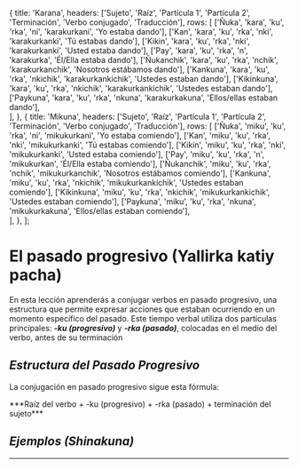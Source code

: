 
  {
    title: 'Karana',
    headers: ['Sujeto', 'Raíz', 'Partícula 1', 'Partícula 2', 'Terminación', 'Verbo conjugado', 'Traducción'],
    rows: [
      ['Ñuka', 'kara', 'ku', 'rka', 'ni', 'karakurkani', 'Yo estaba dando'],
      ['Kan', 'kara', 'ku', 'rka', 'nki', 'karakurkanki', 'Tú estabas dando'],
      ['Kikin',	'kara',	'ku',	'rka',	'nki',	'karakurkanki',	'Usted estaba dando'],
      ['Pay',	'kara',	'ku',	'rka',	'n',	'karakurka',	'Él/Ella estaba dando'],
      ['Ñukanchik',	'kara',	'ku',	'rka',	'nchik',	'karakurkanchik',	'Nosotros estábamos dando'],
      ['Kankuna',	'kara',	'ku',	'rka',	'nkichik',	'karakurkankichik',	'Ustedes estaban dando'],
      ['Kikinkuna',	'kara',	'ku',	'rka',	'nkichik',	'karakurkankichik',	'Ustedes estaban dando'],
      ['Paykuna',	'kara',	'ku',	'rka',	'nkuna',	'karakurkakuna',	'Ellos/ellas estaban dando'],        
    ],
  },
  {
    title: 'Mikuna',
    headers: ['Sujeto', 'Raíz', 'Partícula 1', 'Partícula 2', 'Terminación', 'Verbo conjugado', 'Traducción'],
    rows: [
      ['Ñuka', 'miku', 'ku', 'rka', 'ni', 'mikukurkani', 'Yo estaba comiendo'],
      ['Kan', 'miku', 'ku', 'rka', 'nki', 'mikukurkanki', 'Tú estabas comiendo'],
      ['Kikin',	'miku',	'ku',	'rka',	'nki',	'mikukurkanki',	'Usted estaba comiendo'],
      ['Pay',	'miku',	'ku',	'rka',	'n',	'mikukurkan',	'Él/Ella estaba comiendo'],
      ['Ñukanchik',	'miku',	'ku',	'rka',	'nchik',	'mikukurkanchik',	'Nosotros estábamos comiendo'],
      ['Kankuna',	'miku',	'ku',	'rka',	'nkichik',	'mikukurkankichik',	'Ustedes estaban comiendo'],
      ['Kikinkuna',	'miku',	'ku',	'rka',	'nkichik',	'mikukurkankichik',	'Ustedes estaban comiendo'],
      ['Paykuna',	'miku',	'ku',	'rka',	'nkuna',	'mikukurkakuna',	'Ellos/ellas estaban comiendo'],        
    ],
  },
];


# **El pasado progresivo (Yallirka katiy pacha)**
En esta lección aprenderás a conjugar verbos en pasado progresivo, una estructura que permite expresar acciones que estaban ocurriendo en un momento específico del pasado. 
Este tiempo verbal utiliza dos partículas principales: ***-ku (progresivo)*** y ***-rka (pasado)***, colocadas en el medio del verbo, antes de su terminación
## ***Estructura del Pasado Progresivo***
La conjugación en pasado progresivo sigue esta fórmula:

<ComicSpeechBubble text="" alignment="right">
***Raíz del verbo + -ku (progresivo) + -rka (pasado) + terminación del sujeto***
</ComicSpeechBubble>

## ***Ejemplos (Shinakuna)***
<TablesWithTabs tables={tablesData} /> 
<hr />
<Quiz lecture="grammar-7" />
